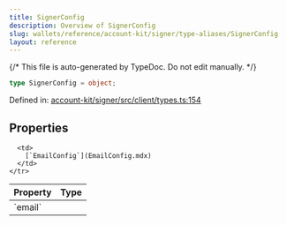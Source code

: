 ```yaml
---
title: SignerConfig
description: Overview of SignerConfig
slug: wallets/reference/account-kit/signer/type-aliases/SignerConfig
layout: reference
---
```


{/* This file is auto-generated by TypeDoc. Do not edit manually. */}

```ts
type SignerConfig = object;
```

Defined in: [account-kit/signer/src/client/types.ts:154](https://github.com/alchemyplatform/aa-sdk/blob/dc58c113ff1eeb06d4b3f76c505cbbaad47db8fc/account-kit/signer/src/client/types.ts#L154)

## Properties

<table>
  <thead>
    <tr>
      <th align="left">Property</th>
      <th align="left">Type</th>
    </tr>
  </thead>

  <tbody>
    <tr>
      <td>
        <a id="email" /> `email`
      </td>

      <td>
        [`EmailConfig`](EmailConfig.mdx)
      </td>
    </tr>

  </tbody>
</table>
